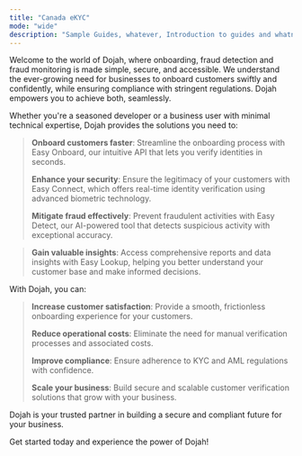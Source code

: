 ```yaml
---
title: "Canada eKYC"
mode: "wide"
description: "Sample Guides, whatever, Introduction to guides and whatnot"
---
```


Welcome to the world of Dojah, where onboarding, fraud detection and fraud monitoring is made simple, secure, and accessible. We understand the ever-growing need for businesses to onboard customers swiftly and confidently, while ensuring compliance with stringent regulations. Dojah empowers you to achieve both, seamlessly.

Whether you're a seasoned developer or a business user with minimal technical expertise, Dojah provides the solutions you need to:

> **Onboard customers faster**: Streamline the onboarding process with Easy Onboard, our intuitive API that lets you verify identities in seconds.
>
> **Enhance your security**: Ensure the legitimacy of your customers with Easy Connect, which offers real-time identity verification using advanced biometric technology.
>
> **Mitigate fraud effectively**: Prevent fraudulent activities with Easy Detect, our AI-powered tool that detects suspicious activity with exceptional accuracy.

> **Gain valuable insights**: Access comprehensive reports and data insights with Easy Lookup, helping you better understand your customer base and make informed decisions.

With Dojah, you can:

> **Increase customer satisfaction**: Provide a smooth, frictionless onboarding experience for your customers.
>
> **Reduce operational costs**: Eliminate the need for manual verification processes and associated costs.
>
> **Improve compliance**: Ensure adherence to KYC and AML regulations with confidence.
>
> **Scale your business**: Build secure and scalable customer verification solutions that grow with your business.

Dojah is your trusted partner in building a secure and compliant future for your business.

Get started today and experience the power of Dojah!